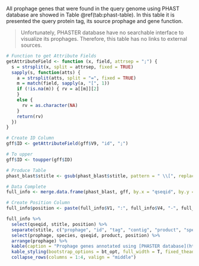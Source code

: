 All prophage genes that were found in the query genome using PHAST database are showed in Table \@ref(tab:phast-table). In this table it is presented the query protein tag, its source prophage and gene function.

> Unfortunately, PHASTER database have no searchable interface to visualize its prophages. Therefore, this table has no links to external sources.

```r
# Function to get Attribute Fields
getAttributeField <- function (x, field, attrsep = ";") { 
  s = strsplit(x, split = attrsep, fixed = TRUE) 
  sapply(s, function(atts) { 
    a = strsplit(atts, split = "=", fixed = TRUE) 
    m = match(field, sapply(a, "[", 1)) 
    if (!is.na(m)) { rv = a[[m]][2] 
    } 
    else { 
      rv = as.character(NA) 
    } 
    return(rv) 
  }) 
}

# Create ID Column
gff$ID <- getAttributeField(gff$V9, "id", ";")

# To upper
gff$ID <- toupper(gff$ID)

# Produce Table
phast_blast$stitle <- gsub(phast_blast$stitle, pattern = " \\[", replacement = "\\|[")

# Data Complete
full_info <- merge.data.frame(phast_blast, gff, by.x = "qseqid", by.y = "ID")

# Create Position Column
full_info$position <- paste(full_info$V1, ":", full_info$V4, "-", full_info$V5, sep = "")

full_info %>%
  select(qseqid, stitle, position) %>%
  separate(stitle, c("prophage", "id", "tag", "contig", "product", "species"), sep = "\\|") %>%
  select(prophage, species, qseqid, product, position) %>%
  arrange(prophage) %>%
  kable(caption = "Prophage genes annotated using [PHASTER database](https://phaster.ca).", escape = FALSE, col.names = c("Prophage Name", "Species source", "Query Protein ID", "Gene Product", "Query Protein Coordinates")) %>%
  kable_styling(bootstrap_options = bt_opt, full_width = T, fixed_thead = T, font_size = 12) %>%
  collapse_rows(columns = 1:4, valign = "middle")
```
